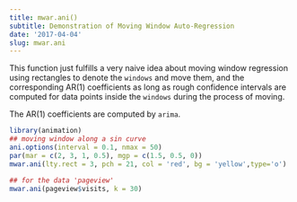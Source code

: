 ```yaml
---
title: mwar.ani()
subtitle: Demonstration of Moving Window Auto-Regression
date: '2017-04-04'
slug: mwar.ani
---
```


This function just fulfills a very naive idea about moving window regression
using rectangles to denote the `windows` and move them, and the
corresponding AR(1) coefficients as long as rough confidence intervals are
computed for data points inside the `windows` during the process of moving.

The AR(1) coefficients are computed by `arima`.
 
```r
library(animation)
## moving window along a sin curve
ani.options(interval = 0.1, nmax = 50)
par(mar = c(2, 3, 1, 0.5), mgp = c(1.5, 0.5, 0))
mwar.ani(lty.rect = 3, pch = 21, col = 'red', bg = 'yellow',type='o')
```

```r
## for the data 'pageview'
mwar.ani(pageview$visits, k = 30)
```
